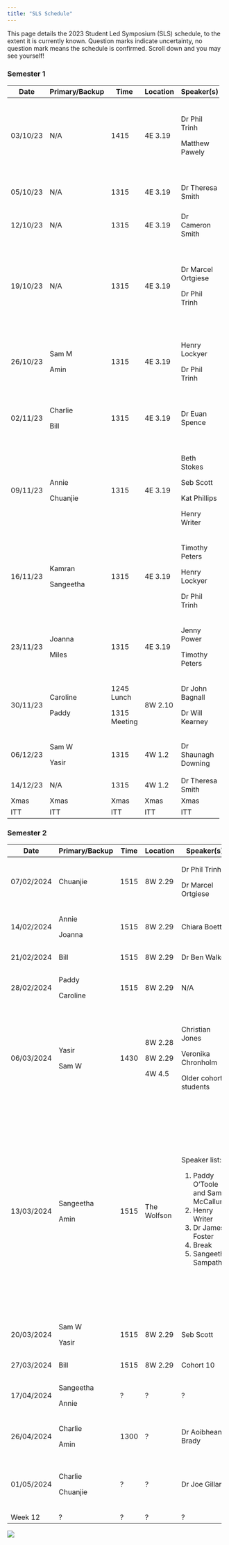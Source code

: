 ```yaml
---
title: "SLS Schedule"
---
```


This page details the 2023 Student Led Symposium (SLS) schedule, to the extent it is currently known. Question marks indicate uncertainty, no question mark means the schedule is confirmed. Scroll down and you may see yourself!

### Semester 1

+----------+----------------+--------------+----------+---------------------+----------------------------------------------------------------------------+
| Date     | Primary/Backup | Time         | Location | Speaker(s)          | Topic(s)                                                                   |
+==========+================+==============+==========+=====================+============================================================================+
| 03/10/23 | N/A            | 1415         | 4E 3.19  | Dr Phil Trinh       | Key dates. Doing a PhD- what to expect, and what to be aware of.           |
|          |                |              |          |                     |                                                                            |
|          |                |              |          | Matthew Pawely      | Time management.                                                           |
+----------+----------------+--------------+----------+---------------------+----------------------------------------------------------------------------+
| 05/10/23 | N/A            | 1315         | 4E 3.19  | Dr Theresa Smith    | Introduction to interdisciplinary research projects (IRPs).                |
+----------+----------------+--------------+----------+---------------------+----------------------------------------------------------------------------+
| 12/10/23 | N/A            | 1315         | 4E 3.19  | Dr Cameron Smith    | How to give (and not give) a good talk.                                    |
+----------+----------------+--------------+----------+---------------------+----------------------------------------------------------------------------+
| 19/10/23 | N/A            | 1315         | 4E 3.19  | Dr Marcel Ortgiese  | Useful software tools. Useful literature research tools.                   |
|          |                |              |          |                     |                                                                            |
|          |                |              |          | Dr Phil Trinh       | Hosting seminars, networking, and asking the right questions               |
+----------+----------------+--------------+----------+---------------------+----------------------------------------------------------------------------+
| 26/10/23 | Sam M          | 1315         | 4E 3.19  | Henry Lockyer       | All things LaTeX.                                                          |
|          |                |              |          |                     |                                                                            |
|          | Amin           |              |          | Dr Phil Trinh       | How to use your training support fund.                                     |
+----------+----------------+--------------+----------+---------------------+----------------------------------------------------------------------------+
| 02/11/23 | Charlie        | 1315         | 4E 3.19  | Dr Euan Spence      | Producing mathematical writing that will be read, understood, and enjoyed. |
|          |                |              |          |                     |                                                                            |
|          | Bill           |              |          |                     |                                                                            |
+----------+----------------+--------------+----------+---------------------+----------------------------------------------------------------------------+
| 09/11/23 | Annie          | 1315         | 4E 3.19  | Beth Stokes         | Outreach, Maths Communication, and Behind the Research.                    |
|          |                |              |          |                     |                                                                            |
|          | Chuanjie       |              |          | Seb Scott           |                                                                            |
|          |                |              |          |                     |                                                                            |
|          |                |              |          | Kat Phillips        |                                                                            |
|          |                |              |          |                     |                                                                            |
|          |                |              |          | Henry Writer        |                                                                            |
+----------+----------------+--------------+----------+---------------------+----------------------------------------------------------------------------+
| 16/11/23 | Kamran         | 1315         | 4E 3.19  | Timothy Peters      | Nimbus and getting the HPC working.                                        |
|          |                |              |          |                     |                                                                            |
|          | Sangeetha      |              |          | Henry Lockyer       |                                                                            |
|          |                |              |          |                     |                                                                            |
|          |                |              |          | Dr Phil Trinh       |                                                                            |
+----------+----------------+--------------+----------+---------------------+----------------------------------------------------------------------------+
| 23/11/23 | Joanna         | 1315         | 4E 3.19  | Jenny Power         | What to do during an ITT.                                                  |
|          |                |              |          |                     |                                                                            |
|          | Miles          |              |          | Timothy Peters      |                                                                            |
+----------+----------------+--------------+----------+---------------------+----------------------------------------------------------------------------+
| 30/11/23 | Caroline       | 1245 Lunch   | 8W 2.10  | Dr John Bagnall     | ITT preparation with Wessex Water.                                         |
|          |                |              |          |                     |                                                                            |
|          | Paddy          | 1315 Meeting |          | Dr Will Kearney     |                                                                            |
+----------+----------------+--------------+----------+---------------------+----------------------------------------------------------------------------+
| 06/12/23 | Sam W          | 1315         | 4W 1.2   | Dr Shaunagh Downing | ITT preparation with CameraForensics.                                      |
|          |                |              |          |                     |                                                                            |
|          | Yasir          |              |          |                     |                                                                            |
+----------+----------------+--------------+----------+---------------------+----------------------------------------------------------------------------+
| 14/12/23 | N/A            | 1315         | 4W 1.2   | Dr Theresa Smith    | IRP presentations.                                                         |
+----------+----------------+--------------+----------+---------------------+----------------------------------------------------------------------------+
| Xmas     | Xmas           | Xmas         | Xmas     | Xmas                | Xmas                                                                       |
+----------+----------------+--------------+----------+---------------------+----------------------------------------------------------------------------+
| ITT      | ITT            | ITT          | ITT      | ITT                 | ITT                                                                        |
+----------+----------------+--------------+----------+---------------------+----------------------------------------------------------------------------+

### Semester 2

+------------+----------------+------+-------------+------------------------------------+--------------------------------------------------------------------+
| Date       | Primary/Backup | Time | Location    | Speaker(s)                         | Topic(s)                                                           |
+============+================+======+=============+====================================+====================================================================+
| 07/02/2024 | Chuanjie       | 1515 | 8W 2.29     | Dr Phil Trinh                      | Reflecting on ITT.                                                 |
|            |                |      |             |                                    |                                                                    |
|            |                |      |             | Dr Marcel Ortgiese                 |                                                                    |
+------------+----------------+------+-------------+------------------------------------+--------------------------------------------------------------------+
| 14/02/2024 | Annie          | 1515 | 8W 2.29     | Chiara Boetti                      | Presentation by IRP mentor.                                        |
|            |                |      |             |                                    |                                                                    |
|            | Joanna         |      |             |                                    |                                                                    |
+------------+----------------+------+-------------+------------------------------------+--------------------------------------------------------------------+
| 21/02/2024 | Bill           | 1515 | 8W 2.29     | Dr Ben Walker                      | A visualPDE mincourse.                                             |
+------------+----------------+------+-------------+------------------------------------+--------------------------------------------------------------------+
| 28/02/2024 | Paddy          | 1515 | 8W 2.29     | N/A                                | Peer reviewing ITT reports.                                        |
|            |                |      |             |                                    |                                                                    |
|            | Caroline       |      |             |                                    |                                                                    |
+------------+----------------+------+-------------+------------------------------------+--------------------------------------------------------------------+
| 06/03/2024 | Yasir          | 1430 | 8W 2.28     | Christian Jones                    | Choosing a supervisor (formal)                                     |
|            |                |      |             |                                    |                                                                    |
|            | Sam W          |      | 8W 2.29     | Veronika Chronholm                 | Talk by IRP mentor.                                                |
|            |                |      |             |                                    |                                                                    |
|            |                |      | 4W 4.5      | Older cohort students              | Choosing a supervisor (informal)                                   |
+------------+----------------+------+-------------+------------------------------------+--------------------------------------------------------------------+
| 13/03/2024 | Sangeetha      | 1515 | The Wolfson | Speaker list:                      | Mathematical perspectives on GenAI.                                |
|            |                |      |             |                                    |                                                                    |
|            | Amin           |      |             | 1.  Paddy O'Toole and Sam McCallum | 1.  Copilot demo. (20 mins)                                        |
|            |                |      |             | 2.  Henry Writer                   | 2.  Prompt engineering- getting the most out of ChatGPT. (20 mins) |
|            |                |      |             | 3.  Dr James Foster                | 3.  Maths behind stable diffusion. (30 mins)                       |
|            |                |      |             | 4.  Break                          | 4.  Break (10 mins)                                                |
|            |                |      |             | 5.  Sangeetha Sampath              | 5.  Debate (20 mins)                                               |
+------------+----------------+------+-------------+------------------------------------+--------------------------------------------------------------------+
| 20/03/2024 | Sam W          | 1515 | 8W 2.29     | Seb Scott                          | Internships and other career opportunities.                        |
|            |                |      |             |                                    |                                                                    |
|            | Yasir          |      |             |                                    |                                                                    |
+------------+----------------+------+-------------+------------------------------------+--------------------------------------------------------------------+
| 27/03/2024 | Bill           | 1515 | 8W 2.29     | Cohort 10                          | ITT re-presentations.                                              |
+------------+----------------+------+-------------+------------------------------------+--------------------------------------------------------------------+
| 17/04/2024 | Sangeetha      | ?    | ?           | ?                                  | ITT preparation with Ada Lovelace Centre                           |
|            |                |      |             |                                    |                                                                    |
|            | Annie          |      |             |                                    |                                                                    |
+------------+----------------+------+-------------+------------------------------------+--------------------------------------------------------------------+
| 26/04/2024 | Charlie        | 1300 | ?           | Dr Aoibheann Brady                 | ITT preparation with BeZero Carbon                                 |
|            |                |      |             |                                    |                                                                    |
|            | Amin           |      |             |                                    |                                                                    |
+------------+----------------+------+-------------+------------------------------------+--------------------------------------------------------------------+
| 01/05/2024 | Charlie        | ?    | ?           | Dr Joe Gillard                     | Mathematics in the defense sector: Defending against bio-weapons.  |
|            |                |      |             |                                    |                                                                    |
|            | Chuanjie       |      |             |                                    |                                                                    |
+------------+----------------+------+-------------+------------------------------------+--------------------------------------------------------------------+
| Week 12    | ?              | ?    | ?           | ?                                  | ?                                                                  |
+------------+----------------+------+-------------+------------------------------------+--------------------------------------------------------------------+

![](cohort10.jpeg){fig-align="center"}
